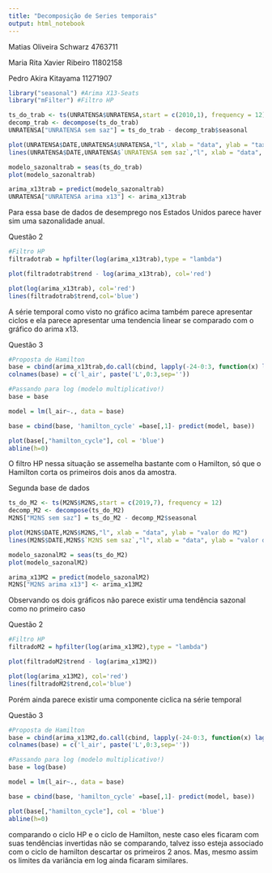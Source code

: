 ```yaml
---
title: "Decomposição de Series temporais"
output: html_notebook
---
```


Matias Oliveira Schwarz 4763711

Maria Rita Xavier Ribeiro 11802158

Pedro Akira Kitayama 11271907


```r
library("seasonal") #Arima X13-Seats
library("mFilter") #Filtro HP
```

```r
ts_do_trab <- ts(UNRATENSA$UNRATENSA,start = c(2010,1), frequency = 12)
decomp_trab <- decompose(ts_do_trab)
UNRATENSA["UNRATENSA sem saz"] = ts_do_trab - decomp_trab$seasonal
```
```r
plot(UNRATENSA$DATE,UNRATENSA$UNRATENSA,"l", xlab = "data", ylab = "taxa desemprego EUA")
lines(UNRATENSA$DATE,UNRATENSA$`UNRATENSA sem saz`,"l", xlab = "data", ylab = "Taxa desemprego EUA", col = "blue")
```
```r
modelo_sazonaltrab = seas(ts_do_trab)
plot(modelo_sazonaltrab)

arima_x13trab = predict(modelo_sazonaltrab)
UNRATENSA["UNRATENSA arima x13"] <- arima_x13trab
```
Para essa base de dados de desemprego nos Estados Unidos parece haver sim uma sazonalidade anual.


Questão 2

```r
#Filtro HP
filtradotrab = hpfilter(log(arima_x13trab),type = "lambda")

plot(filtradotrab$trend - log(arima_x13trab), col='red')
```
```r
plot(log(arima_x13trab), col='red')
lines(filtradotrab$trend,col='blue')
```


A série temporal como visto no gráfico acima também parece apresentar ciclos e ela parece apresentar uma tendencia linear se comparado com o gráfico do arima x13.

Questão 3

```r
#Proposta de Hamilton
base = cbind(arima_x13trab,do.call(cbind, lapply(-24-0:3, function(x) lag(arima_x13trab, x))))
colnames(base) = c('l_air', paste('L',0:3,sep=''))

#Passando para log (modelo multiplicativo!)
base = base

model = lm(l_air~., data = base)

base = cbind(base, 'hamilton_cycle' =base[,1]- predict(model, base))

plot(base[,"hamilton_cycle"], col = 'blue')
abline(h=0)
```
O filtro HP nessa situação se assemelha bastante com o Hamilton, só que o Hamilton corta os primeiros dois anos da amostra.



Segunda base de dados

```r
ts_do_M2 <- ts(M2NS$M2NS,start = c(2019,7), frequency = 12)
decomp_M2 <- decompose(ts_do_M2)
M2NS["M2NS sem saz"] = ts_do_M2 - decomp_M2$seasonal
```
```r
plot(M2NS$DATE,M2NS$M2NS,"l", xlab = "data", ylab = "valor do M2")
lines(M2NS$DATE,M2NS$`M2NS sem saz`,"l", xlab = "data", ylab = "valor do M2", col = "blue")
```
```r
modelo_sazonalM2 = seas(ts_do_M2)
plot(modelo_sazonalM2)

arima_x13M2 = predict(modelo_sazonalM2)
M2NS["M2NS arima x13"] <- arima_x13M2
```
Observando os dois gráficos não parece existir uma tendência sazonal como no primeiro caso


Questão 2

```r
#Filtro HP
filtradoM2 = hpfilter(log(arima_x13M2),type = "lambda")

plot(filtradoM2$trend - log(arima_x13M2))
```
```r
plot(log(arima_x13M2), col='red')
lines(filtradoM2$trend,col='blue')
```
Porém ainda parece existir uma componente ciclica na série temporal


Questão 3

```r
#Proposta de Hamilton
base = cbind(arima_x13M2,do.call(cbind, lapply(-24-0:3, function(x) lag(arima_x13M2, x))))
colnames(base) = c('l_air', paste('L',0:3,sep=''))

#Passando para log (modelo multiplicativo!)
base = log(base)

model = lm(l_air~., data = base)

base = cbind(base, 'hamilton_cycle' =base[,1]- predict(model, base))

plot(base[,"hamilton_cycle"], col = 'blue')
abline(h=0)
```
comparando o ciclo HP e o ciclo de Hamilton, neste caso eles ficaram com suas tendências invertidas não se comparando, talvez isso esteja associado com o ciclo de hamilton descartar os primeiros 2 anos. Mas, mesmo assim os limites da variância em log ainda ficaram similares.


